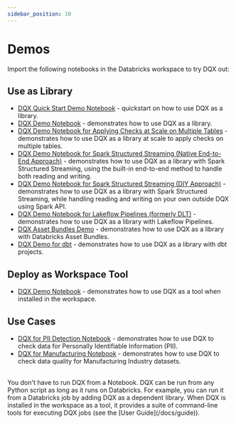 ```yaml
---
sidebar_position: 10
---
```



#  Demos

Import the following notebooks in the Databricks workspace to try DQX out:
## Use as Library
* [DQX Quick Start Demo Notebook](https://github.com/databrickslabs/dqx/blob/v0.9.2/demos/dqx_quick_start_demo_library.py) - quickstart on how to use DQX as a library.
* [DQX Demo Notebook](https://github.com/databrickslabs/dqx/blob/v0.9.2/demos/dqx_demo_library.py) - demonstrates how to use DQX as a library.
* [DQX Demo Notebook for Applying Checks at Scale on Multiple Tables](https://github.com/databrickslabs/dqx/blob/v0.9.2/demos/dqx_multi_table_demo.py) - demonstrates how to use DQX as a library at scale to apply checks on multiple tables.
* [DQX Demo Notebook for Spark Structured Streaming (Native End-to-End Approach)](https://github.com/databrickslabs/dqx/blob/v0.9.2/demos/dqx_streaming_demo_native.py) - demonstrates how to use DQX as a library with Spark Structured Streaming, using the built-in end-to-end method to handle both reading and writing.
* [DQX Demo Notebook for Spark Structured Streaming (DIY Approach)](https://github.com/databrickslabs/dqx/blob/v0.9.2/demos/dqx_streaming_demo_diy.py) - demonstrates how to use DQX as a library with Spark Structured Streaming, while handling reading and writing on your own outside DQX using Spark API.
* [DQX Demo Notebook for Lakeflow Pipelines (formerly DLT)](https://github.com/databrickslabs/dqx/blob/v0.9.2/demos/dqx_dlt_demo.py) - demonstrates how to use DQX as a library with Lakeflow Pipelines.
* [DQX Asset Bundles Demo](https://github.com/databrickslabs/dqx/blob/v0.9.2/demos/dqx_demo_asset_bundle/README.md) - demonstrates how to use DQX as a library with Databricks Asset Bundles.
* [DQX Demo for dbt](https://github.com/databrickslabs/dqx/blob/v0.9.2/demos/dqx_demo_dbt/README.md) - demonstrates how to use DQX as a library with dbt projects.

## Deploy as Workspace Tool
* [DQX Demo Notebook](https://github.com/databrickslabs/dqx/blob/v0.9.2/demos/dqx_demo_tool.py) - demonstrates how to use DQX as a tool when installed in the workspace.

## Use Cases
* [DQX for PII Detection Notebook](https://github.com/databrickslabs/dqx/blob/v0.9.2/demos/dqx_demo_pii_detection.py) - demonstrates how to use DQX to check data for Personally Identifiable Information (PII).
* [DQX for Manufacturing Notebook](https://github.com/databrickslabs/dqx/blob/v0.9.2/demos/dqx_manufacturing_demo.py) - demonstrates how to use DQX to check data quality for Manufacturing Industry datasets.

<br />
<Admonition type="tip" title="Execution Environment">
You don't have to run DQX from a Notebook. DQX can be run from any Python script as long as it runs on Databricks.
For example, you can run it from a Databricks job by adding DQX as a dependent library.
When DQX is installed in the workspace as a tool, it provides a suite of command-line tools for executing DQX jobs (see the [User Guide](/docs/guide)).
</Admonition>
